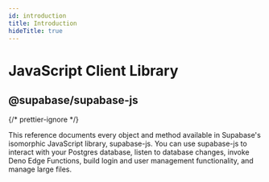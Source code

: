 ```yaml
---
id: introduction
title: Introduction
hideTitle: true
---
```


<div className="flex items-start gap-6 not-prose" id="introduction">
  <IconMenuJavascript width={35} height={35} />
  <div className="flex flex-col gap-2">
    <h1 className="text-3xl text-foreground m-0">JavaScript Client Library</h1>
    <h2 className="text-base font-mono text-foreground-light">@supabase/supabase-js</h2>
  </div>
</div>

{/* prettier-ignore */}
<div className="max-w-xl">
  This reference documents every object and method available in Supabase's isomorphic JavaScript library, supabase-js. You can use supabase-js to interact with your Postgres database, listen to database changes, invoke Deno Edge Functions, build login and user management functionality, and manage large files.
</div>
